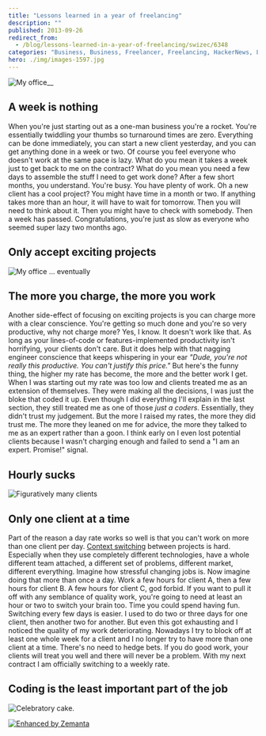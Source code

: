 ```yaml
---
title: "Lessons learned in a year of freelancing"
description: ""
published: 2013-09-26
redirect_from:
  - /blog/lessons-learned-in-a-year-of-freelancing/swizec/6348
categories: "Business, Business, Freelancer, Freelancing, HackerNews, Ljubljana, work"
hero: ./img/images-1597.jpg
---
```


![My office](./img/images-1597.jpg "My office")![]()![]()\_\_![]()

## A week is nothing

When you're just starting out as a one-man business you're a rocket. You're essentially twiddling your thumbs so turnaround times are zero. Everything can be done immediately, you can start a new client yesterday, and you can get anything done in a week or two. Of course you feel everyone who doesn't work at the same pace is lazy. What do you mean it takes a week just to get back to me on the contract? What do you mean you need a few days to assemble the stuff I need to get work done? After a few short months, you understand. You're busy. You have plenty of work. Oh a new client has a cool project? You might have time in a month or two. If anything takes more than an hour, it will have to wait for tomorrow. Then you will need to think about it. Then you might have to check with somebody. Then a week has passed. Congratulations, you're just as slow as everyone who seemed super lazy two months ago.

## Only accept exciting projects

![]()![My office ... eventually](./img/images-1596.jpg "My office ... eventually")

## The more you charge, the more you work

Another side-effect of focusing on exciting projects is you can charge more with a clear conscience. You're getting so much done and you're so very productive, why not charge more? Yes, I know. It doesn't work like that. As long as your lines-of-code or features-implemented productivity isn't horrifying, your clients don't care. But it does help with that nagging engineer conscience that keeps whispering in your ear _"Dude, you're not really this productive. You can't justify this price."_ But here's the funny thing, the higher my rate has become, the more and the better work I get. When I was starting out my rate was too low and clients treated me as an extension of themselves. They were making all the decisions, I was just the bloke that coded it up. Even though I did everything I'll explain in the last section, they still treated me as one of those _just a coders_. Essentially, they didn't trust my judgement. But the more I raised my rates, the more they did trust me. The more they leaned on me for advice, the more they talked to me as an expert rather than a goon. I think early on I even lost potential clients because I wasn't charging enough and failed to send a "I am an expert. Promise!" signal.

## Hourly sucks

![Figuratively many clients](./img/images-1598.jpg "Figuratively many clients")

## Only one client at a time

Part of the reason a day rate works so well is that you can't work on more than one client per day. [Context switching](http://en.wikipedia.org/wiki/Context_switch "Context switch") between projects is hard. Especially when they use completely different technologies, have a whole different team attached, a different set of problems, different market, different everything. Imagine how stressful changing jobs is. Now imagine doing that more than once a day. Work a few hours for client A, then a few hours for client B. A few hours for client C, god forbid. If you want to pull it off with any semblance of quality work, you're going to need at least an hour or two to switch your brain too. Time you could spend having fun. Switching every few days is easier. I used to do two or three days for one client, then another two for another. But even this got exhausting and I noticed the quality of my work deteriorating. Nowadays I try to block off at least one whole week for a client and I no longer try to have more than one client at a time. There's no need to hedge bets. If you do good work, your clients will treat you well and there will never be a problem. With my next contract I am officially switching to a weekly rate.

## Coding is the least important part of the job

![]()![Celebratory cake.](./img/images-1592.jpg "Celebratory cake.")

[![Enhanced by Zemanta](http://img.zemanta.com/zemified_e.png?x-id=2845d782-29f6-456b-84fa-c58610288857)](http://www.zemanta.com/?px "Enhanced by Zemanta")
